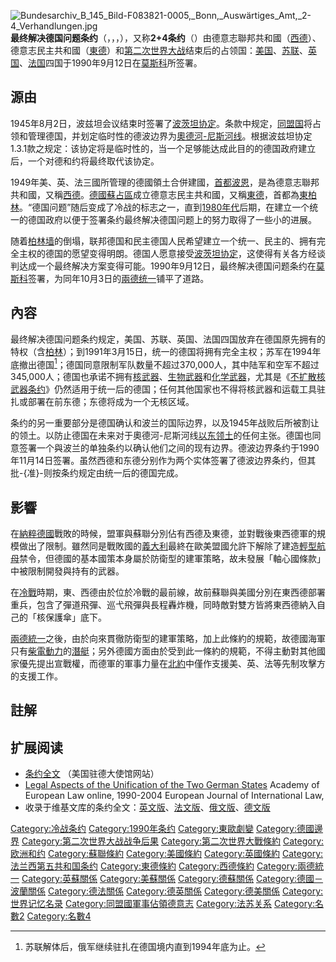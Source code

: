 {{Refimprove|time=2021-12-05T10:11:43+00:00}}
{{Expand English|The Treaty on the Final Settlement With Respect to Germany}}
{{Infobox Treaty
|name = 最终解决德国问题条约
|image = Zwei-Plus-Vier-Vertrag.pdf
|image_width = 300px
|type = 独立条约/和平条约
|date_draft = 1990年2月13日
|date_signed = 1990年9月12日
|location_signed = {{USSR}}
* {{flag|Russian SFSR}}[[莫斯科|莫斯科]]
|date_sealed =
|date_effective = 1991年3月15日
|date_expiration =
|signatories = '''2'''<br>{{GDR}}<br />{{FRG}}<br />'''+4'''<br>{{URS}}<br />{{USA}}<br />{{GBR}}<br />{{FRA}}
|depositor =
|language =
|languages = [[英语|英语]]<br>[[法语|法语]]<br>[[德语|德语]]<br>[[俄语|俄语]]
|wikisource =
}}
[[File:Bundesarchiv_B_145_Bild-F083821-0005,_Bonn,_Auswärtiges_Amt,_2-4_Verhandlungen.jpg|thumb]]
'''最终解决德国问题条约'''（{{lang-en|The Treaty on the Final Settlement With Respect to Germany}}，{{lang-fr|Traité portant règlement définitif concernant l'Allemagne}}，{{lang-ru|Договор об окончательном урегулировании в отношении Германии}}，{{lang-de|Vertrag über die abschließende Regelung in Bezug auf Deutschland}}），又称'''2+4条约'''（{{lang-de|Zwei-Plus-Vier-Vertrag}}）由德意志聯邦共和國（[[西德|西德]]）、德意志民主共和國（[[東德|東德]]）和[[第二次世界大战|第二次世界大战]]结束后的占领国：[[美国|美国]]、[[苏联|苏联]]、[[英国|英国]]、[[法国|法国]]四国于1990年9月12日在[[莫斯科|莫斯科]]所签署。

== 源由 ==
1945年8月2日，波兹坦会议结束时签署了[[波茨坦协定|波茨坦协定]]。条款中规定，[[同盟國_(第二次世界大戰)|同盟国]]将占领和管理德国，并划定临时性的德波边界为[[奧德河-尼斯河线|奧德河-尼斯河线]]。根据波兹坦协定1.3.1款之规定：该协定将是临时性的，当一个足够能达成此目的的德国政府建立后，一个对德和约将最终取代该协定。

1949年美、英、法三國所管理的德國領土合併建國，[[首都|首都]][[波恩|波恩]]，是為德意志聯邦共和國，又稱[[西德|西德]]。[[德國蘇占區|德國蘇占區]]成立德意志民主共和國，又稱[[東德|東德]]，首都為[[東柏林|東柏林]]。“德国问题”随后变成了冷战的标志之一，直到[[1980年代|1980年代]]后期，在建立一个统一的德国政府以便于签署条约最终解决德国问题上的努力取得了一些小的进展。

随着[[柏林墙|柏林墙]]的倒塌，联邦德国和民主德国人民希望建立一个统一、民主的、拥有完全主权的德国的愿望变得明朗。德国人愿意接受[[波茨坦协定|波茨坦协定]]，这使得有关各方经谈判达成一个最终解决方案变得可能。1990年9月12日，最终解决德国问题条约在[[莫斯科|莫斯科]]签署，为同年10月3日的[[兩德统一|兩德统一]]铺平了道路。

==內容==
最终解决德国问题条约规定，美国、苏联、英国、法国四国放弃在德国原先拥有的特权（含[[柏林|柏林]]）；到1991年3月15日，统一的德国将拥有完全主权；苏军在1994年底撤出德国<ref>苏联解体后，俄军继续驻扎在德国境内直到1994年底为止。</ref>；德国同意限制军队数量不超过370,000人，其中陆军和空军不超过345,000人；德国也承诺不拥有[[核武器|核武器]]、[[生物武器|生物武器]]和[[化学武器|化学武器]]，尤其是《[[不扩散核武器条约|不扩散核武器条约]]》仍然适用于统一后的德国；任何其他国家也不得将核武器和运载工具驻扎或部署在前东德；东德将成为一个无核区域。

条约的另一重要部分是德国确认和波兰的国际边界，以及1945年战败后所被割让的领土。以防止德国在未来对于奧德河-尼斯河线[[德国前东部领土|以东领土]]的任何主张。德国也同意签署一个與波兰的单独条约以确认他们之间的现有边界。德波边界条约于1990年11月14日签署。虽然西德和东德分别作为两个实体签署了德波边界条约，但其批-{准}-则按条约规定由统一后的德国完成。

== 影響 ==
在[[納粹德國|納粹德國]]戰敗的時候，盟軍與蘇聯分別佔有西德及東德，並對戰後東西德軍的規模做出了限制。雖然同是戰敗國的[[義大利|義大利]]最終在歐美盟國允許下解除了建造[[輕型航母|輕型航母]]禁令，但德國的基本國策本身屬於防衛型的建軍策略，故未發展「軸心國條款」中被限制開發與持有的武器。

在[[冷戰|冷戰]]時期，東、西德由於位於冷戰的最前線，故前蘇聯與美國分別在東西德部署重兵，包含了彈道飛彈、巡弋飛彈與長程轟炸機，同時敵對雙方皆將東西德納入自己的「核保護傘」底下。

[[兩德統一|兩德統一]]之後，由於向來貫徹防衛型的建軍策略，加上此條約的規範，故德國海軍只有[[柴電動力|柴電動力]]的[[潛艇|潛艇]]；另外德國方面由於受到此一條約的規範，不得主動對其他國家優先提出宣戰權，而德軍的軍事力量在[[北約|北約]]中僅作支援美、英、法等先制攻擊方的支援工作。

== 註解 ==
<references />
== 扩展阅读 ==
* [http://usa.usembassy.de/etexts/2plusfour8994e.htm 条约全文] {{Wayback|url=http://usa.usembassy.de/etexts/2plusfour8994e.htm |date=20120507180629 }}（美国驻德大使馆网站）
* [https://web.archive.org/web/20080808135441/http://www.ejil.org/journal/Vol2/No1/art2-01.html Legal Aspects of the Unification of the Two German States] Academy of European Law online, 1990-2004 European Journal of International Law, {{lang|en|European University Institute}}
*收录于维基文库的条约全文：[[s:en:Treaty_on_the_Final_Settlement_with_Respect_to_Germany|英文版]]、[[s:fr:Traité_de_Moscou_(1990)|法文版]]、[[:s:ru:Договор_об_окончательном_урегулировании_в_отношении_Германии|俄文版]]、[[s:de:Zwei-plus-Vier-Vertrag|德文版]]

{{Authority control}}
[[Category:冷战条约|Category:冷战条约]]
[[Category:1990年条约|Category:1990年条约]]
[[Category:東歐劇變|Category:東歐劇變]]
[[Category:德國邊界|Category:德國邊界]]
[[Category:第二次世界大战战争后果|Category:第二次世界大战战争后果]]
[[Category:第二次世界大戰條約|Category:第二次世界大戰條約]]
[[Category:欧洲和约|Category:欧洲和约]]
[[Category:蘇聯條約|Category:蘇聯條約]]
[[Category:美國條約|Category:美國條約]]
[[Category:英國條約|Category:英國條約]]
[[Category:法兰西第五共和国条约|Category:法兰西第五共和国条约]]
[[Category:東德條約|Category:東德條約]]
[[Category:西德條約|Category:西德條約]]
[[Category:兩德統一|Category:兩德統一]]
[[Category:英蘇關係|Category:英蘇關係]]
[[Category:美蘇關係|Category:美蘇關係]]
[[Category:德蘇關係|Category:德蘇關係]]
[[Category:德國－波蘭關係|Category:德國－波蘭關係]]
[[Category:德法關係|Category:德法關係]]
[[Category:德英關係|Category:德英關係]]
[[Category:德美關係|Category:德美關係]]
[[Category:世界记忆名录|Category:世界记忆名录]]
[[Category:同盟國軍事佔領德意志|Category:同盟國軍事佔領德意志]]
[[Category:法苏关系|Category:法苏关系]]
[[Category:名數2|Category:名數2]]
[[Category:名數4|Category:名數4]]